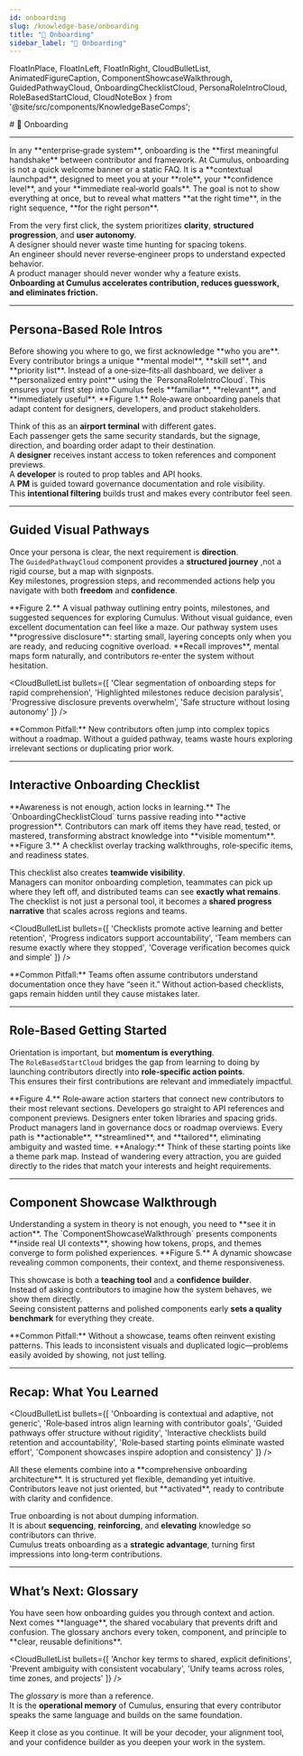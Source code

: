 ```yaml
---
id: onboarding
slug: /knowledge-base/onboarding
title: "🚀 Onboarding"
sidebar_label: "🚀 Onboarding"
---
```


  FloatInPlace,
  FloatInLeft,
  FloatInRight,
  CloudBulletList,
  AnimatedFigureCaption,
  ComponentShowcaseWalkthrough,
  GuidedPathwayCloud,
  OnboardingChecklistCloud,
  PersonaRoleIntroCloud,
  RoleBasedStartCloud,
  CloudNoteBox
} from '@site/src/components/KnowledgeBaseComps';

<FloatInPlace>
# 🚀 Onboarding
</FloatInPlace>

---

<FloatInLeft>
In any **enterprise‑grade system**, onboarding is the **first meaningful handshake** between contributor and framework.  
At Cumulus, onboarding is not a quick welcome banner or a static FAQ.  
It is a **contextual launchpad**, designed to meet you at your **role**, your **confidence level**, and your **immediate real‑world goals**.  
The goal is not to show everything at once, but to reveal what matters **at the right time**, in the right sequence, **for the right person**.
</FloatInLeft>

<FloatInLeft>

From the very first click, the system prioritizes **clarity**, **structured progression**, and **user autonomy**.  
A designer should never waste time hunting for spacing tokens.  
An engineer should never reverse‑engineer props to understand expected behavior.  
A product manager should never wonder why a feature exists.  
**Onboarding at Cumulus accelerates contribution, reduces guesswork, and eliminates friction.**
</FloatInLeft>


---

## Persona‑Based Role Intros

<FloatInLeft>
Before showing you where to go, we first acknowledge **who you are**.  
Every contributor brings a unique **mental model**, **skill set**, and **priority list**.  
Instead of a one‑size‑fits‑all dashboard, we deliver a **personalized entry point** using the `PersonaRoleIntroCloud`.  
This ensures your first step into Cumulus feels **familiar**, **relevant**, and **immediately useful**.
</FloatInLeft>

<PersonaRoleIntroCloud />

<AnimatedFigureCaption>
**Figure 1.** Role‑aware onboarding panels that adapt content for designers, developers, and product stakeholders.
</AnimatedFigureCaption>

<FloatInLeft>

Think of this as an **airport terminal** with different gates.  
Each passenger gets the same security standards, but the signage, direction, and boarding order adapt to their destination.  
A **designer** receives instant access to token references and component previews.  
A **developer** is routed to prop tables and API hooks.  
A **PM** is guided toward governance documentation and role visibility.  
This **intentional filtering** builds trust and makes every contributor feel seen.
</FloatInLeft>


---

## Guided Visual Pathways

<FloatInLeft>

Once your persona is clear, the next requirement is **direction**.  
The `GuidedPathwayCloud` component provides a **structured journey** ,not a rigid course, but a map with signposts.  
Key milestones, progression steps, and recommended actions help you navigate with both **freedom** and **confidence**.
</FloatInLeft>


<GuidedPathwayCloud />

<AnimatedFigureCaption>
**Figure 2.** A visual pathway outlining entry points, milestones, and suggested sequences for exploring Cumulus.
</AnimatedFigureCaption>

<FloatInLeft>
Without visual guidance, even excellent documentation can feel like a maze.  
Our pathway system uses **progressive disclosure**: starting small, layering concepts only when you are ready, and reducing cognitive overload.  
**Recall improves**, mental maps form naturally, and contributors re‑enter the system without hesitation.
</FloatInLeft>

<CloudBulletList
  bullets={[
    'Clear segmentation of onboarding steps for rapid comprehension',
    'Highlighted milestones reduce decision paralysis',
    'Progressive disclosure prevents overwhelm',
    'Safe structure without losing autonomy'
  ]}
/>

<CloudNoteBox>
**Common Pitfall:** New contributors often jump into complex topics without a roadmap.  
Without a guided pathway, teams waste hours exploring irrelevant sections or duplicating prior work.
</CloudNoteBox>

---

## Interactive Onboarding Checklist

<FloatInLeft>
**Awareness is not enough,  action locks in learning.**  
The `OnboardingChecklistCloud` turns passive reading into **active progression**.  
Contributors can mark off items they have read, tested, or mastered, transforming abstract knowledge into **visible momentum**.
</FloatInLeft>

<OnboardingChecklistCloud />

<AnimatedFigureCaption>
**Figure 3.** A checklist overlay tracking walkthroughs, role‑specific items, and readiness states.
</AnimatedFigureCaption>

<FloatInLeft>

This checklist also creates **teamwide visibility**.  
Managers can monitor onboarding completion, teammates can pick up where they left off, and distributed teams can see **exactly what remains**.  
The checklist is not just a personal tool, it becomes a **shared progress narrative** that scales across regions and teams.
</FloatInLeft>


<CloudBulletList
  bullets={[
    'Checklists promote active learning and better retention',
    'Progress indicators support accountability',
    'Team members can resume exactly where they stopped',
    'Coverage verification becomes quick and simple'
  ]}
/>

<CloudNoteBox>
**Common Pitfall:** Teams often assume contributors understand documentation once they have “seen it.”  
Without action‑based checklists, gaps remain hidden until they cause mistakes later.
</CloudNoteBox>

---

## Role‑Based Getting Started

<FloatInLeft>

Orientation is important, but **momentum is everything**.  
The `RoleBasedStartCloud` bridges the gap from learning to doing by launching contributors directly into **role‑specific action points**.  
This ensures their first contributions are relevant and immediately impactful.
</FloatInLeft>


<RoleBasedStartCloud />

<AnimatedFigureCaption>
**Figure 4.** Role‑aware action starters that connect new contributors to their most relevant sections.
</AnimatedFigureCaption>

<FloatInLeft>
Developers go straight to API references and component previews.  
Designers enter token libraries and spacing grids.  
Product managers land in governance docs or roadmap overviews.  
Every path is **actionable**, **streamlined**, and **tailored**, eliminating ambiguity and wasted time.
</FloatInLeft>

<CloudNoteBox>
**Analogy:** Think of these starting points like a theme park map.  
Instead of wandering every attraction, you are guided directly to the rides that match your interests and height requirements.
</CloudNoteBox>

---

## Component Showcase Walkthrough

<FloatInLeft>
Understanding a system in theory is not enough, you need to **see it in action**.  
The `ComponentShowcaseWalkthrough` presents components **inside real UI contexts**, showing how tokens, props, and themes converge to form polished experiences.
</FloatInLeft>

<ComponentShowcaseWalkthrough />

<AnimatedFigureCaption>
**Figure 5.** A dynamic showcase revealing common components, their context, and theme responsiveness.
</AnimatedFigureCaption>

<FloatInLeft>

This showcase is both a **teaching tool** and a **confidence builder**.  
Instead of asking contributors to imagine how the system behaves, we show them directly.  
Seeing consistent patterns and polished components early **sets a quality benchmark** for everything they create.
</FloatInLeft>


<CloudNoteBox>
**Common Pitfall:** Without a showcase, teams often reinvent existing patterns.  
This leads to inconsistent visuals and duplicated logic—problems easily avoided by showing, not just telling.
</CloudNoteBox>

---

## Recap: What You Learned

<CloudBulletList
  bullets={[
    'Onboarding is contextual and adaptive, not generic',
    'Role‑based intros align learning with contributor goals',
    'Guided pathways offer structure without rigidity',
    'Interactive checklists build retention and accountability',
    'Role‑based starting points eliminate wasted effort',
    'Component showcases inspire adoption and consistency'
  ]}
/>

<FloatInLeft>
All these elements combine into a **comprehensive onboarding architecture**.  
It is structured yet flexible, demanding yet intuitive.  
Contributors leave not just oriented, but **activated**, ready to contribute with clarity and confidence.
</FloatInLeft>

<FloatInLeft>

True onboarding is not about dumping information.  
It is about **sequencing**, **reinforcing**, and **elevating** knowledge so contributors can thrive.  
Cumulus treats onboarding as a **strategic advantage**, turning first impressions into long‑term contributions.
</FloatInLeft>


---

## What’s Next: Glossary

<FloatInLeft>
You have seen how onboarding guides you through context and action.  
Next comes **language**, the shared vocabulary that prevents drift and confusion.  
The glossary anchors every token, component, and principle to **clear, reusable definitions**.
</FloatInLeft>

<CloudBulletList
  bullets={[
    'Anchor key terms to shared, explicit definitions',
    'Prevent ambiguity with consistent vocabulary',
    'Unify teams across roles, time zones, and projects'
  ]}
/>

<FloatInLeft>

The *glossary* is more than a reference.  
It is the **operational memory** of Cumulus, ensuring that every contributor speaks the same language and builds on the same foundation.
</FloatInLeft>


<FloatInLeft>
Keep it close as you continue.  
It will be your decoder, your alignment tool, and your confidence builder as you deepen your work in the system.
</FloatInLeft>
